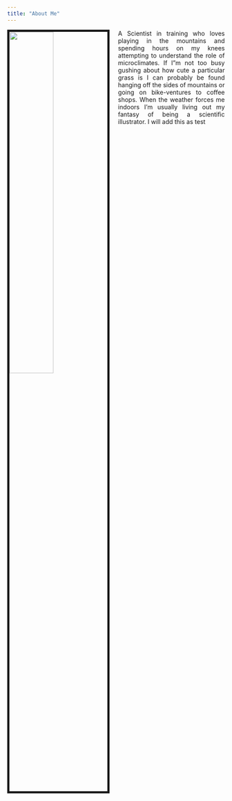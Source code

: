 ```yaml
---
title: "About Me"
---
```


<style>
body {
text-align: justify}
</style>

<img src="images/side_profile.jpg" style="width:45%; border:5px solid; margin-right: 20px" align="left">

A Scientist in training who loves playing in the mountains and spending hours on my knees attempting to understand the role of microclimates. If I"m not too busy gushing about how cute a particular grass is I can probably be found hanging off the sides of mountains or going on bike-ventures to coffee shops. When the weather forces me indoors I'm usually living out my fantasy of being a scientific illustrator. I will add this as test